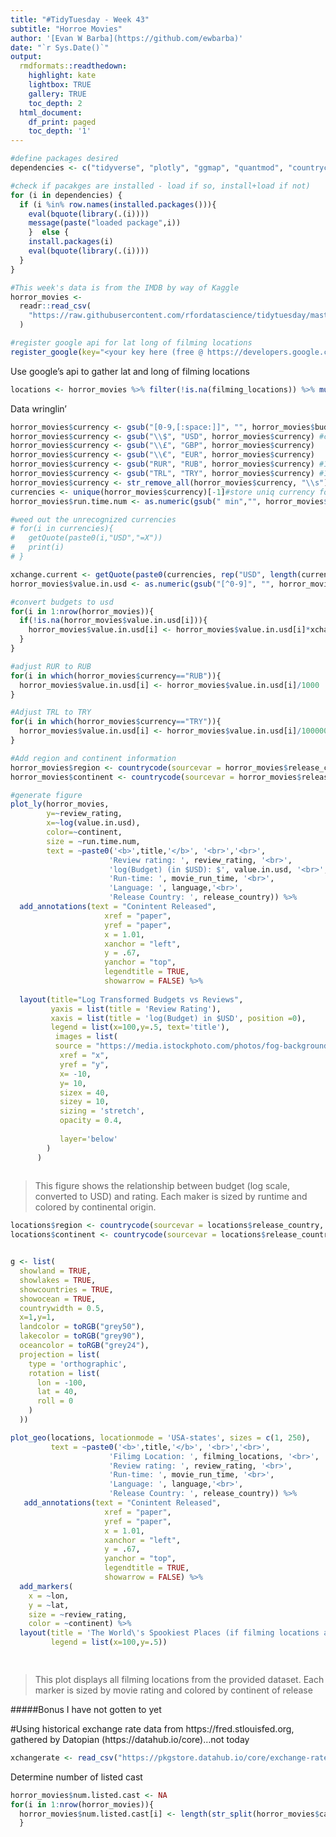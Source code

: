 ---
title: "#TidyTuesday - Week 43"
subtitle: "Horroe Movies"
author: '[Evan W Barba](https://github.com/ewbarba)'
date: "`r Sys.Date()`"
output:
  rmdformats::readthedown:
    highlight: kate
    lightbox: TRUE
    gallery: TRUE
    toc_depth: 2
  html_document:
    df_print: paged
    toc_depth: '1'
---

```{r}
#define packages desired
dependencies <- c("tidyverse", "plotly", "ggmap", "quantmod", "countrycode", "mgcv", "broom")

#check if pacakges are installed - load if so, install+load if not)
for (i in dependencies) {
  if (i %in% row.names(installed.packages())){
    eval(bquote(library(.(i))))
    message(paste("loaded package",i))
    }  else {
    install.packages(i)
    eval(bquote(library(.(i))))
  }
}

#This week's data is from the IMDB by way of Kaggle
horror_movies <-
  readr::read_csv(
    "https://raw.githubusercontent.com/rfordatascience/tidytuesday/master/data/2019/2019-10-22/horror_movies.csv"
  )

#register google api for lat long of filming locations
register_google(key="<your key here (free @ https://developers.google.com/maps/documentation/maps-static/get-api-key)>", write=T)
```

Use google's api to gather lat and long of filming locations
```{r, message=FALSE}
locations <- horror_movies %>% filter(!is.na(filming_locations)) %>% mutate_geocode(.,filming_locations)
```

Data wringlin'
```{r}
horror_movies$currency <- gsub("[0-9,[:space:]]", "", horror_movies$budget) #strip currency
horror_movies$currency <- gsub("\\$", "USD", horror_movies$currency) #convert symbols to currency abbrvs
horror_movies$currency <- gsub("\\£", "GBP", horror_movies$currency)
horror_movies$currency <- gsub("\\€", "EUR", horror_movies$currency)
horror_movies$currency <- gsub("RUR", "RUB", horror_movies$currency) #1 RUB == 1000 RUR (Old Russian Ruble obsolete ca. 1998 - from coinmill.com) - change to get updated currency value
horror_movies$currency <- gsub("TRL", "TRY", horror_movies$currency) #1 TRY == 1000000 TRL (Old Turkis Lire obsolete ca. 2005 - from coinmill.com) - change to get updated currency value
horror_movies$currency <- str_remove_all(horror_movies$currency, "\\s") #compulsively remove the spaces
currencies <- unique(horror_movies$currency)[-1]#store uniq currency for conversions
horror_movies$run.time.num <- as.numeric(gsub(" min","", horror_movies$movie_run_time))

#weed out the unrecognized currencies 
# for(i in currencies){
#   getQuote(paste0(i,"USD","=X"))
#   print(i)
# }

xchange.current <- getQuote(paste0(currencies, rep("USD", length(currencies)),"=X")) #get current exchange rate for currencies to USD, can replace USD with desired currency
horror_movies$value.in.usd <- as.numeric(gsub("[^0-9]", "", horror_movies$budget))

#convert budgets to usd
for(i in 1:nrow(horror_movies)){
  if(!is.na(horror_movies$value.in.usd[i])){
    horror_movies$value.in.usd[i] <- horror_movies$value.in.usd[i]*xchange.current$Last[which(grepl(horror_movies$currency[i], substr(row.names(xchange.current),1,3)))]
  }
}

#adjust RUR to RUB
for(i in which(horror_movies$currency=="RUB")){
  horror_movies$value.in.usd[i] <- horror_movies$value.in.usd[i]/1000
}

#Adjust TRL to TRY
for(i in which(horror_movies$currency=="TRY")){
  horror_movies$value.in.usd[i] <- horror_movies$value.in.usd[i]/1000000
}

#Add region and continent information
horror_movies$region <- countrycode(sourcevar = horror_movies$release_country, origin = "country.name", destination = "region")
horror_movies$continent <- countrycode(sourcevar = horror_movies$release_country, origin = "country.name", destination = "continent")
```


```{r}
#generate figure
plot_ly(horror_movies,
        y=~review_rating,
        x=~log(value.in.usd),
        color=~continent,
        size = ~run.time.num,
        text = ~paste0('<b>',title,'</b>', '<br>','<br>',  
                      'Review rating: ', review_rating, '<br>',
                      'log(Budget) (in $USD): $', value.in.usd, '<br>',
                      'Run-time: ', movie_run_time, '<br>',
                      'Language: ', language,'<br>',
                      'Release Country: ', release_country)) %>%
  add_annotations(text = "Conintent Released",
                     xref = "paper",
                     yref = "paper",
                     x = 1.01, 
                     xanchor = "left",
                     y = .67,
                     yanchor = "top",
                     legendtitle = TRUE,
                     showarrow = FALSE) %>%
  
  layout(title="Log Transformed Budgets vs Reviews",
         yaxis = list(title = 'Review Rating'),
         xaxis = list(title = 'log(Budget) in $USD', position =0),
         legend = list(x=100,y=.5, text='title'),
          images = list(
          source = "https://media.istockphoto.com/photos/fog-background-picture-id845785528?k=6&m=845785528&s=612x612&w=0&h=VRNazaue6d8xtOBMnV01OV1bpsmo_TfsDVi84gXx278=",
           xref = "x",
           yref = "y",
           x= -10,
           y= 10,
           sizex = 40,
           sizey = 10,
           sizing = 'stretch',
           opacity = 0.4,
           
           layer='below'
        )
      )
    

```

>This figure shows the relationship between budget (log scale, converted to USD) and rating. Each maker is sized by runtime and colored by continental origin.

```{r}
locations$region <- countrycode(sourcevar = locations$release_country, origin = "country.name", destination = "region")
locations$continent <- countrycode(sourcevar = locations$release_country, origin = "country.name", destination = "continent")


g <- list(
  showland = TRUE,
  showlakes = TRUE,
  showcountries = TRUE,
  showocean = TRUE,
  countrywidth = 0.5,
  x=1,y=1,
  landcolor = toRGB("grey50"),
  lakecolor = toRGB("grey90"),
  oceancolor = toRGB("grey24"),
  projection = list(
    type = 'orthographic',
    rotation = list(
      lon = -100,
      lat = 40,
      roll = 0
    )
  ))

plot_geo(locations, locationmode = 'USA-states', sizes = c(1, 250),
         text = ~paste0('<b>',title,'</b>', '<br>','<br>',
                      'Filimg Location: ', filming_locations, '<br>',
                      'Review rating: ', review_rating, '<br>',
                      'Run-time: ', movie_run_time, '<br>',
                      'Language: ', language,'<br>',
                      'Release Country: ', release_country)) %>%
   add_annotations(text = "Conintent Released",
                     xref = "paper",
                     yref = "paper",
                     x = 1.01, 
                     xanchor = "left",
                     y = .67,
                     yanchor = "top",
                     legendtitle = TRUE,
                     showarrow = FALSE) %>%
  add_markers(
    x = ~lon,
    y = ~lat, 
    size = ~review_rating,
    color = ~continent) %>%
  layout(title = 'The World\'s Spookiest Places (if filming locations are an indicator)', geo = g,
         legend = list(x=100,y=.5))
         



```

>This plot displays all filming locations from the provided dataset. Each marker is sized by movie rating and colored by continent of release

#####Bonus I have not gotten to yet

#Using historical exchange rate data from https://fred.stlouisfed.org, gathered by Datopian (https://datahub.io/core)...not today
```{r}
xchangerate <- read_csv("https://pkgstore.datahub.io/core/exchange-rates/daily_csv/data/03e15e28c7eea87026fee299a8859e97/daily_csv.csv")
```


Determine number of listed cast
```{r}
horror_movies$num.listed.cast <- NA
for(i in 1:nrow(horror_movies)){
  horror_movies$num.listed.cast[i] <- length(str_split(horror_movies$cast[i], "\\|")[[1]])
  } 

```
